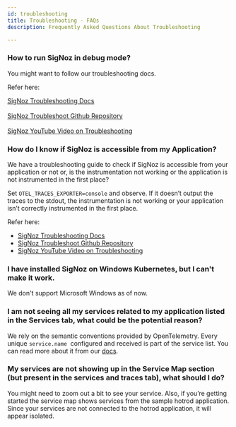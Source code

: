 ```yaml
---
id: troubleshooting
title: Troubleshooting - FAQs
description: Frequently Asked Questions About Troubleshooting

---
```


### How to run SigNoz in debug mode?

You might want to follow our troubleshooting docs.

Refer here:

[SigNoz Troubleshooting Docs](https://signoz.io/docs/install/troubleshooting/)<br></br>
<a href="https://github.com/SigNoz/troubleshoot" rel="noopener noreferrer nofollow" target="_blank">SigNoz Troubleshoot Github Repository</a><br></br>
<a href="https://www.youtube.com/watch?v=Y7OkvmuTRQ8" rel="noopener noreferrer nofollow" target="_blank">SigNoz YouTube Video on Troubleshooting</a>

### How do I know if SigNoz is accessible from my Application?

We have a troubleshooting guide to check if  SigNoz is accessible from your application or not or, is the instrumentation not working or the application is not instrumented in the first place?

Set `OTEL_TRACES_EXPORTER=console` and observe. If it doesn’t output the traces to the stdout, the instrumentation is not working or your application isn’t correctly instrumented in the first place.

Refer here:

- [SigNoz Troubleshooting Docs](https://signoz.io/docs/install/troubleshooting/#kubernetes)
- <a href="https://github.com/SigNoz/troubleshoot" rel="noopener noreferrer nofollow" target="_blank">SigNoz Troubleshoot Github Repository</a>
- <a href="https://www.youtube.com/watch?v=Y7OkvmuTRQ8" rel="noopener noreferrer nofollow" target="_blank">SigNoz YouTube Video on Troubleshooting</a>

### I have installed SigNoz on Windows Kubernetes, but I can't make it work.

We don't support Microsoft Windows as of now.

### I am not seeing all my services related to my application listed in the Services tab, what could be the potential reason?

We rely on the semantic conventions provided by OpenTelemetry. Every unique `service.name`
 configured and received is part of the service list. You can read more about it from our [docs](https://signoz.io/docs/userguide/metrics/#open-the-services-section).


### My services are not showing up in the Service Map section (but present in the services and traces tab), what should I do?

You might need to zoom out a bit to see your service. Also, if you’re getting started the service map shows services from the sample hotrod application. Since your services are not connected to the hotrod application, it will appear isolated.